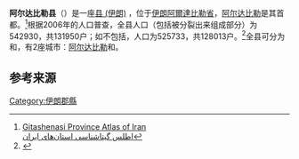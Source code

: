 {{Infobox settlement
|name          = 阿尔达比勒县
|other_name             =
|native_name            = شهرستان اردبیل
|settlement_type        =[[县_(伊朗)|县 (伊朗)]]
|image_skyline          = 
|imagesize              = 
|image_caption          = 
|image_map               = Ardabil city map.jpg
|map_caption             = 
|pushpin_map           = 
|pushpin_label_position =right
|pushpin_map_caption    =
|coordinates_display    = inline,title
|coordinates_region     = IR-03
|subdivision_type       = [[世界政區索引|世界政區索引]]
|subdivision_name       ={{flag|Iran}}
|subdivision_type1      =[[伊朗省份|伊朗省份]]
|subdivision_name1      = [[阿爾達比勒省|阿爾達比勒省]]
| seat_type               = [[首都|首都]]
| seat                    = [[阿尔达比勒|阿尔达比勒]]
| parts_type              = [[区_(伊朗)|区 (伊朗)]] (Districts)
| parts_style             = para
| parts                   = 
| p1                      = {{tsl|en|Central District (Ardabil County)||Central District}}
| p2                      = {{tsl|en|Hir District||Hir District}}
|leader_title           = 
|leader_name            =
|established_title      = 
|established_date       = 
|area_total_km2           = 
|population_as_of               = 2006
|population_footnotes           =excluding parts later split off
|population_total               =525,733
|population_density_km2         =
|latd=38|latm=15|lats=|latNS=N
|longd=48|longm=18|longs=|longEW=E
|timezone=[[伊朗標準時間|伊朗標準時間]]
|utc_offset=+3:30
|timezone_DST=[[伊朗標準時間|伊朗標準時間]]
|utc_offset_DST=+4:30
|elevation_footnotes    =  
|elevation_m            = 
|elevation_ft           =
|website                = 
|footnotes              = {{GEOnet2|32FA886785E93774E0440003BA962ED3}}
}}
'''阿尔达比勒县'''（{{lang-fa|شهرستان اردبیل}}）是一座[[县_(伊朗)|县 (伊朗)]] ，位于[[伊朗|伊朗]][[阿爾達比勒省|阿爾達比勒省]]，[[阿尔达比勒|阿尔达比勒]]是其首都。<ref>[https://web.archive.org/web/20070522192425/http://www.gitashenasi.com/En/Product/Index.cfm?I=9 Gitashenasi Province Atlas of Iran<br />اطلس گیتاشناسی استان‌های ایران]</ref>根据2006年的人口普查，全县人口（包括被分裂出来组成部分{{tsl|en|Sareyn County||Sareyn County}}）为542930，共131950户；如不包括{{tsl|en|Sareyn County||Sareyn County}}，人口为525733，共128013户。<ref>{{IranCensus2006|24}}</ref>全县可分为 {{tsl|en|Central District (Ardabil County)||Central District}}和{{tsl|en|Hir District||Hir District}}，有2座城市：[[阿尔达比勒|阿尔达比勒]]和{{tsl|en|Hir, Iran||Hir}}。

==参考来源==
{{Reflist}}

{{Ardabil Province}}

[[Category:伊朗郡縣|Category:伊朗郡縣]]